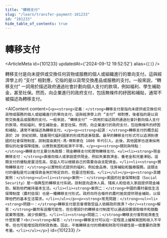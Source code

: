 ```yaml
---
title: "轉移支付"
slug: "/learn/transfer-payment-101233"
id: "101233"
hide_table_of_contents: true
---
```



# 轉移支付

<ArticleMeta id={101233} updatedAt={'2024-09-12 19:52:52'} alias={`[]`} />
<div className='border-solid border-b border-t-0 my-4 border-[var(--ifm-color-gray-300)]' />

轉移支付是向未提供或交換任何貨物或服務的個人或組織進行的單向支付。這與經濟學上的 “支付” 相對應，它指的是以貨幣交換產品或服務的支付。一般來説，“轉移支付” 一詞用於描述政府通過社會計劃向個人支付的款項，例如福利、學生補助金，甚至社保。然而，向企業進行的政府支付，包括無條件的紓困和補貼，通常不被描述為轉移支付。

<AIContent content={`<p><strong>定義：</strong>轉移支付是指向未提供或交換任何貨物或服務的個人或組織進行的單向支付。這與經濟學上的 “支付” 相對應，後者指的是以貨幣交換產品或服務的支付。一般來説，“轉移支付” 一詞用於描述政府通過社會計劃向個人支付的款項，例如福利、學生補助金，甚至社保。然而，向企業進行的政府支付，包括無條件的紓困和補貼，通常不被描述為轉移支付。</p><p><strong>起源：</strong>轉移支付的概念起源於 20 世紀初期，隨着現代福利國家的形成而逐漸發展。最早的轉移支付形式可以追溯到德國的社會保險制度，該制度由奧托·馮·俾斯麥在 1880 年代引入。此後，其他國家也逐漸採用類似的社會保障措施，以應對貧困和經濟不平等。</p><p><strong>類別與特點：</strong>轉移支付主要分為兩類：現金轉移支付和實物轉移支付。<ul><li><strong>現金轉移支付：</strong>直接向個人或家庭提供現金，例如失業救濟金、養老金和兒童津貼。這類支付的優點是靈活性高，受益人可以根據自己的需要自由支配資金。</li><li><strong>實物轉移支付：</strong>以實物形式提供的福利，例如食品券、住房補貼和醫療服務。這類支付的優點是可以確保資金用於特定目的，但靈活性較低。</li></ul></p><p><strong>具體案例：</strong><ul><li><strong>案例一：</strong>美國的社會保障制度（Social Security）是一個典型的轉移支付系統。該制度向退休人員、殘疾人和低收入家庭提供現金補助，幫助他們維持基本生活。</li><li><strong>案例二：</strong>中國的農村最低生活保障制度（農村低保）也是一種轉移支付形式。政府向符合條件的農村居民提供現金補助，以保障他們的基本生活需求。</li></ul></p><p><strong>常見問題：</strong><ul><li><strong>問題一：</strong>轉移支付是否會導致受益人依賴政府救濟？<br/><strong>解答：</strong>雖然有這種可能性，但合理設計的轉移支付制度可以通過設置領取條件和鼓勵就業等措施，減少依賴性。</li><li><strong>問題二：</strong>轉移支付會對經濟產生什麼影響？<br/><strong>解答：</strong>轉移支付可以在一定程度上緩解貧困和收入不平等，但也可能增加政府財政負擔。因此，平衡轉移支付的規模和財政可持續性是一個重要的政策考量。</li></ul></p>`} id={101233} />

